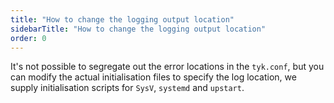 ```yaml
---
title: "How to change the logging output location"
sidebarTitle: "How to change the logging output location"
order: 0
---
```


It's not possible to segregate out the error locations in the `tyk.conf`, but you can modify the actual initialisation files to specify the log location, we supply initialisation scripts for `SysV`, `systemd` and `upstart`.
